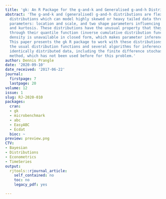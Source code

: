 ```yaml
---
title: 'gk: An R Package for the g-and-k and Generalised g-and-h Distributions'
abstract: 'The g-and-k and (generalised) g-and-h distributions are flexible univariate
  distributions which can model highly skewed or heavy tailed data through only four
  parameters: location and scale, and two shape parameters influencing the skewness
  and kurtosis. These distributions have the unusual property that they are defined
  through their quantile function (inverse cumulative distribution function) and their
  density is unavailable in closed form, which makes parameter inference complicated.
  This paper presents the gk R package to work with these distributions. It provides
  the usual distribution functions and several algorithms for inference of independent
  identically distributed data, including the finite difference stochastic approximation
  method, which has not been used before for this problem.'
author: Dennis Prangle
date: '2020-09-10'
date_received: '2017-06-22'
journal:
  firstpage: 7
  lastpage: 20
volume: 12
issue: 1
slug: RJ-2020-010
packages:
  cran:
  - gk
  - microbenchmark
  - abc
  - EasyABC
  - Ecdat
  bioc: ~
preview: preview.png
CTV:
- Bayesian
- Distributions
- Econometrics
- TimeSeries
output:
  rjtools::rjournal_article:
    self_contained: no
    toc: no
    legacy_pdf: yes

---
```

